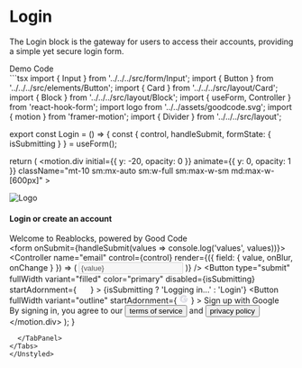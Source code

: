 
<Meta title="Blocks/Authentication/Login" />

# Login

The Login block is the gateway for users to access their accounts, providing a simple yet secure login form.

<Unstyled>
  <Tabs direction="rtl">
    <TabList>
      <Tab>
        Demo
      </Tab>
      <Tab>
        Code
      </Tab>
    </TabList>
    <TabPanel>
      <div className="light:bg-white light:text-black flex flex-col border justify-center items-center min-h-[840px] border-gray-700">
        <Login />
      </div>
    </TabPanel>
    <TabPanel>
  ```tsx
import { Input } from '../../../src/form/Input';
import { Button } from '../../../src/elements/Button';
import { Card } from '../../../src/layout/Card';
import { Block } from '../../../src/layout/Block';
import { useForm, Controller } from 'react-hook-form';
import logo from '../../assets/goodcode.svg';
import { motion } from 'framer-motion';
import { Divider } from '../../../src/layout';

export const Login = () => {
  const { control, handleSubmit, formState: { isSubmitting } } = useForm();

  return (
    <motion.div
      initial={{ y: -20, opacity: 0 }}
      animate={{ y: 0, opacity: 1 }}
      className="mt-10 sm:mx-auto sm:w-full sm:max-w-sm md:max-w-[600px]"
    >
      <Card className="w-full p-12">
        <div className="flex flex-col items-center justify-center pt-2 mb-10">
          <img src={logo} alt="Logo" className="h-11 w-auto mb-2" />
          <h4 className="text-2xl font-sans font-bold mb-0">
            Login or create an account
          </h4>
          <span className="text-base text-[#77778C] font-sans">
            Welcome to Reablocks, powered by Good Code
          </span>
        </div>
        <form onSubmit={handleSubmit(values => console.log('values', values))}>
          <Block className="mb-5">
            <Controller
              name="email"
              control={control}
              render={({ field: { value, onBlur, onChange } }) => (
                <Input
                  name="email"
                  disabled={isSubmitting}
                  placeholder="user@goodcode.us"
                  value={value}
                  type="email"
                  onChange={onChange}
                  onBlur={onBlur}
                />
              )}
            />
          </Block>
          <Button
            type="submit"
            fullWidth
            variant="filled"
            color="primary"
            disabled={isSubmitting}
            startAdornment={
              <svg xmlns="http://www.w3.org/2000/svg" width="17" height="16" fill="none">
                <g clip-path="url(#a)">
                  <path fill="#fff" d="M7.833 4.667 6.9 5.6l1.733 1.733h-6.8v1.334h6.8L6.9 10.4l.933.933L11.167 8 7.833 4.667Zm6 8H8.5V14h5.333c.734 0 1.334-.6 1.334-1.333V3.333c0-.733-.6-1.333-1.334-1.333H8.5v1.333h5.333v9.334Z"/>
                </g>
                <defs>
                  <clipPath id="a">
                    <path fill="#fff" d="M.5 0h16v16H.5z"/>
                  </clipPath>
                </defs>
              </svg>
            }
          >
            {isSubmitting ? 'Logging in...' : 'Login'}
          </Button>
          <Divider className="mt-5 mb-5" variant="gradient" />
          <Button
            fullWidth
            variant="outline"
            startAdornment={
              <svg xmlns="http://www.w3.org/2000/svg" width="17" height="16" fill="none">
                <g clip-path="url(#a)">
                  <path fill="#C9C9D6" d="M8.5 1.333A6.674 6.674 0 0 0 1.833 8 6.674 6.674 0 0 0 8.5 14.667 6.674 6.674 0 0 0 15.167 8c0-.314-.028-.613-.067-.9a.5.5 0 0 0-.496-.433H8.667a.5.5 0 0 0-.5.5v2a.5.5 0 0 0 .5.5h3.046c-.609 1.174-1.794 2-3.213 2A3.659 3.659 0 0 1 4.833 8a3.659 3.659 0 0 1 6.088-2.744.5.5 0 0 0 .684-.022L13.02 3.82a.5.5 0 0 0-.015-.721A6.627 6.627 0 0 0 8.5 1.333Zm0 1c1.292 0 2.46.452 3.412 1.181l-.742.741c-.762-.546-1.66-.922-2.67-.922a4.664 4.664 0 0 0-3.883 2.088l-.8-.612A5.654 5.654 0 0 1 8.5 2.333ZM3.33 5.696l.827.632A4.617 4.617 0 0 0 3.833 8c0 .59.122 1.151.324 1.672l-.827.632A5.644 5.644 0 0 1 2.833 8c0-.823.183-1.6.497-2.304Zm5.837 1.97h4.974c.008.111.026.224.026.334 0 1.414-.534 2.69-1.387 3.681l-.78-.676c.427-.498.79-1.052.978-1.698a.5.5 0 0 0-.48-.64H9.167v-1Zm-4.55 2.913A4.664 4.664 0 0 0 8.5 12.667a4.636 4.636 0 0 0 2.803-.942l.756.655c-.974.793-2.202 1.287-3.559 1.287-1.95 0-3.665-.981-4.684-2.476l.801-.612Z"/>
                </g>
                <defs>
                  <clipPath id="a">
                    <path fill="#fff" d="M.5 0h16v16H.5z"/>
                  </clipPath>
                </defs>
              </svg>
            }
          >
            Sign up with Google
          </Button>
          <div className="mt-5 text-center opacity-50">
            By signing in, you agree to our
            <Button variant="text" color="primary">terms of service</Button>
            and
            <Button variant="text" color="primary">privacy policy</Button>
          </div>
        </form>
      </Card>
    </motion.div>
  );
}
  ```
    </TabPanel>
  </Tabs>
</Unstyled>

